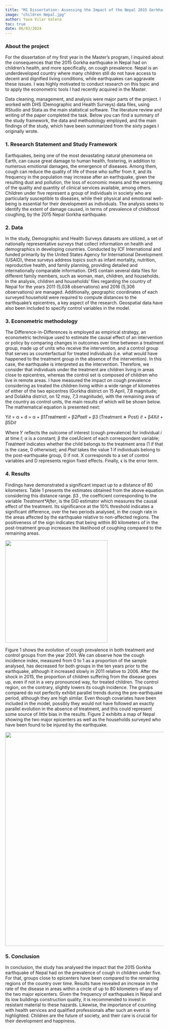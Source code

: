 ```yaml
---
title: "M1 Dissertation: Assessing the Impact of the Nepal 2015 Gorkha Earthquake on Children Health"
image: "children Nepal.jpg"
author: Yava Vilar Valera
toc: true
date: 06/03/2024
---
```


### About the project

For the dissertation of my first year in the Master's program, I inquired about the consequences that the 2015 Gorkha earthquake in Nepal had on children's health, and more specifically, on cough prevalence. Nepal is an underdeveloped country where many children still do not have access to decent and dignified living conditions, while earthquakes can aggravate these issues. I was highly motivated to conduct research on this topic and to apply the econometric tools I had recently acquired in the Master.

Data cleaning, management, and analysis were major parts of the project. I worked with DHS (Demographic and Health Surveys) data files, using RStudio and Stata as the main statistical software. The literature review and writing of the paper completed the task. Below you can find a summary of the study framework, the data and methodology employed, and the main findings of the study, which have been summarized from the sixty pages I originally wrote.

### 1. Research Statement and Study Framework

Earthquakes, being one of the most devastating natural phenomena on Earth, can cause great damage to human health, fostering, in addition to numerous emotional damages, the emergence of diseases. Among them, cough can reduce the quality of life of those who suffer from it, and its frequency in the population may increase after an earthquake, given the resulting dust and pollution, the loss of economic means and the worsening of the quality and quantity of clinical services available, among others. Children under five represent a group of individuals in society who are particularly susceptible to diseases, while their physical and emotional well-being is essential for their development as individuals. The analysis seeks to identify the extent of damage caused, in terms of prevalence of childhood coughing, by the 2015 Nepal Gorkha earthquake.

### 2. Data

In the study, Demographic and Health Surveys datasets are utilized, a set of nationally representative surveys that collect information on health and demographics in developing countries. Conducted by ICF International and funded primarily by the United States Agency for International Development (USAID), these surveys address topics such as infant mortality, nutrition, reproductive health, and family planning, providing detailed and internationally comparable information. DHS contain several data files for different family members, such as woman, man, children, and households. In the analysis, children and households’ files regarding the country of Nepal for the years 2011 (5,038 observations) and 2016 (5,306 observations) are managed. Additionally, geographic coordinates of each surveyed household were required to compute distances to the earthquake’s epicentres, a key aspect of the research. Geospatial data have also been included to specify control variables in the model.

### 3. Econometric methodology

The Difference-in-Differences is employed as empirical strategy, an econometric technique used to estimate the causal effect of an intervention or policy by comparing changes in outcomes over time between a treatment group, made up of units who receive the intervention, and a control group that serves as counterfactual for treated individuals (i.e. what would have happened to the treatment group in the absence of the intervention). In this case, the earthquake is interpreted as the intervention. Therefore, we consider that individuals under the treatment are children living in areas close to epicentres, whereas the control set is composed of children who live in remote areas. I have measured the impact on cough prevalence considering as treated the children living within a wide range of kilometres of either of the two epicentres (Gorkha district on 15 April, 7,8 magnitude; and Dolakha district, on 12 may, 7,3 magnitude), with the remaining area of the country as control units, the main results of which will be shown below. The mathematical equation is presented next:

Y*it* = α + d = α + β1𝑇𝑟𝑒𝑎𝑡𝑚𝑒𝑛𝑡𝑖 + β2𝑃𝑜𝑠𝑡𝑡 + β3 (Treatment ∗ Post) 𝑖𝑡 + β4X𝑖𝑡 + β5D𝑖𝑡

Where 𝑌 reflects the outcome of interest (cough prevalence) for individual 𝑖 at time 𝑡; α is a constant; β the coeƯicient of each correspondent variable; 𝑇𝑟𝑒𝑎𝑡𝑚𝑒𝑛𝑡 indicates whether the child belongs to the treatment area (1 if that is the case, 0 otherwise); and 𝑃𝑜𝑠𝑡 takes the value 1 if individuals belong to the post-earthquake group, 0 if not. X corresponds to a set of control variables and D represents region fixed effects. Finally, ϵ is the error term.

### 4. Results

Findings have demonstrated a significant impact up to a distance of 80 kilometers. Table 1 presents the estimates obtained from the above equation considering this distance range. β3 , the coefficient corresponding to the variable *Treatment\*After*, is the DiD estimator which measures the causal effect of the treatment. Its significance at the 10% threshold indicates a significant difference, over the two periods analysed, in the cough rate in the areas affected by the earthquake relative to non-affected regions. The positiveness of the sign indicates that being within 80 kilometers of in the post-treatment group increases the likelihood of coughing compared to the remaining areas.

![](images/clipboard-374487154.png){fig-align="center" width="325"}

Figure 1 shows the evolution of cough prevalence in both treatment and control groups from the year 2001. We can observe how the cough incidence index, measured from 0 to 1 as a proportion of the sample analysed, has decreased for both groups in the ten years prior to the earthquake, although it increased slowly in 2011 relative to 2006. After the shock in 2015, the proportion of children suffering from the disease goes up, even if not in a very pronounced way, for treated children. The control region, on the contrary, slightly lowers its cough incidence. The groups compared do not perfectly exhibit parallel trends during the pre-earthquake period, although they are high similar. Even though covariates have been included in the model, possibly they would not have followed an exactly parallel evolution in the absence of treatment, and this could represent some source of little bias in the results. Figure 2 exhibits a map of Nepal showing the two major epicenters as well as the households surveyed who have been found to be injured by the earthquake.

![](images/clipboard-2667512190.png){width="679"}

### 5. Conclusion

In conclusion, the study has analysed the impact that the 2015 Gorkha earthquake of Nepal had on the prevalence of cough in children under five. For that, groups close to epicenters have been compared to the remaining regions of the country over time. Results have revealed an increase in the rate of the disease in areas within a circle of up to 80 kilometers of any of the two major epicenters. Given the frequency of earthquakes in Nepal and its low buildings construction quality, it is recommended to invest in resistant material to these hazards. Likewise, the importance of counting with health services and qualified professionals after such an event is highlighted. Children are the future of society, and their care is crucial for their development and happiness.
